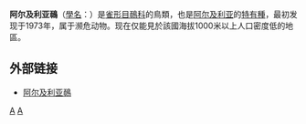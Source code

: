 {{noteTA
|T=zh:阿爾及利亞鳾;zh-hant:阿爾及利亞鳾;zh-hans:阿尔及利亚䴓;
|1=zh:鳾;zh-hant:鳾;zh-hans:䴓;
}}
{{CJK-New-Char|4D13|ver=A}}
{{Speciesbox
| taxon = Sitta ledanti
| status = EN
| status_system = iucn3.1
| status_ref = <ref>{{IUCN|id=22711179 |title=''Sitta ledanti'' |assessor=BirdLife International |assessor-link=BirdLife International |version=2017.1 |year=2016 |accessdate=1 October 2016}} 数据库資料包含說明此物種被編入瀕危級別的原因</ref>
| trend = down
| image = SittaLedanti.svg
| image_caption = 
| binomial_authority = [[Jacques_Vielliard|Vielliard]], 1976
}}
'''阿尔及利亚鳾'''（[[學名|學名]]：{{lang|la|''Sitta ledanti''}}）是[[雀形目|雀形目]][[鳾科|鳾科]]的鳥類，也是[[阿尔及利亚|阿尔及利亚]]的[[特有種|特有種]]，最初发现于1973年，属于濒危动物。现在仅能見於該國海拔1000米以上人口密度低的地區。

== 外部链接 ==
*[https://web.archive.org/web/20040831044015/http://www.losn.com.cn/hjbh/worldanimals/bird-1.htm 阿尔及利亚鳾]
{{Taxonbar}}
[[Category:䴓属|A]]
[[Category:1976年描述的鸟类|A]]